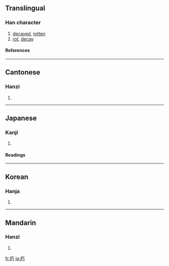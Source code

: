 ==Translingual==
===Han character===
{{Han char|rn=75|rad=木|as=02|sn=6|four=4192<sub>7</sub>|canj=木一女尸 (DMVS)}}
# [[decayed]], [[rotten]]
# [[rot]], [[decay]]
====References====
{{Han ref|kx=0510.160|dkj=14439|dj=0894.140|hdz=21153.040|uh=673D|ud=26429|bh=A6B4|bd=42676}}

----
==Cantonese==
===Hanzi===
{{yue-hanzi|jyut=|y=nau2, yau2}}
# {{defn|Cantonese}}

----
==Japanese==
===Kanji===
{{ja-kanji|grade=c|rs=木02}}
# {{defn|Japanese}} 
====Readings====
{{ja-readings|on=[[きゅう]] (kyū)|kun=[[くちる]] (kuchiru)}}

----
==Korean==
===Hanja===
{{ko-hanja|hangeul=후|eumhun=|rv=hu|mr=hu|y=hwu}}
# {{defn|Korean}}

----
==Mandarin==
===Hanzi===
{{cmn-hanzi|pin=[[xiǔ]] ([[xiu3]])|wg=hsiu<sup>3</sup>}}
# {{defn|Mandarin}}

[[fr:朽]]
[[ja:朽]]